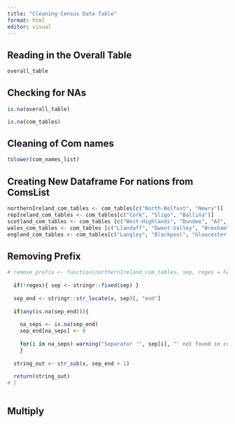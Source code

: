 ```yaml
---
title: "Cleaning Census Data Table"
format: html
editor: visual
---
```


## Reading in the Overall Table

```r
overall_table

```

## Checking for NAs

```r
is.na(overall_table)

is.na(com_tables)
```

## Cleaning of Com names

```r
tolower(com_names_list)
```

## Creating New Dataframe For nations from ComsList

```r
northernIreland_com_tables <- com_tables[c("North-Belfast", "Newry")]
repIreland_com_tables <- com_tables[c("Cork", "Sligo", "Ballina")]
scotland_com_tables <- com_tables [c("West-Highlands", "Dundee", "A7", "Central-Fife")]
wales_com_tables <- com_tables [c("Llandaff", "Gwent-Valley", "Wrexham", "Cross-Hands", "Haverfordwest", "Llanelli")]
england_com_tables <- com_tables[c("Langley", "Blackpool", "Gloucester-and Forest", "Bradford-sorted", "Leeds", "Scunthorpe", "Liverpool", "Hackney", "Rochdale", "Medway", "Attercliffe-and-Darnall", "sheffield", "Greenwich", "North-Sutton", "Southampton", "Middlesborough", "Selby")]
```

## Removing Prefix

```r

# remove_prefix <- function(northernIreland_com_tables, sep, regex = FALSE){
  
  if(!regex){ sep <- stringr::fixed(sep) } 
  
  sep_end <- stringr::str_locate(x, sep)[, "end"] 
  
  if(any(is.na(sep_end))){
    
    na_seps <- is.na(sep_end)
    sep_end[na_seps] <- 0
    
    for(i in na_seps) warning("Separator '", sep[i], "' not found in colunm name '", x , "'")
    }
  
  string_out <- str_sub(x, sep_end + 1)
  
  return(string_out)
# }
  

```

## Multiply 
